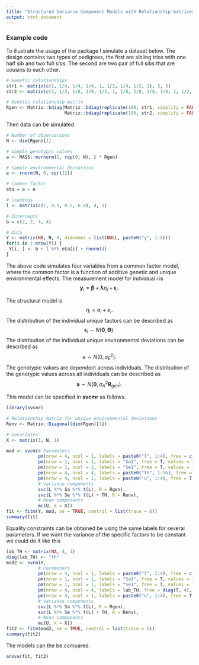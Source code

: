 ```yaml
---
title: "Structured Variance Component Models with Relationship matrices"
output: html_document
---
```


### Example code
To illustrate the usage of the package I simulate a dataset below. The design contains two types of pedigrees, the first are sibling trios with one half sib and two full sibs. The second are two pair of full sibs that are cousins to each other.

```r
# Genetic relationships
str1 <- matrix(c(1, 1/4, 1/4, 1/4, 1, 1/2, 1/4, 1/2, 1), 3, 3)
str2 <- matrix(c(1, 1/2, 1/8, 1/8, 1/2, 1, 1/8, 1/8, 1/8, 1/8, 1, 1/2, 1/8, 1/8, 1/2, 1), 4, 4)

# Genetic relationship matrix
Rgen <- Matrix::bdiag(Matrix::bdiag(replicate(100, str1, simplify = FALSE)),
                      Matrix::bdiag(replicate(100, str2, simplify = FALSE)))
```

Then data can be simulated.
```r
# Number of observations
N <- dim(Rgen)[1]

# Sample genotypic values
a <- MASS::mvrnorm(1, rep(0, N), 2 * Rgen)

# Sample environmental deviations
e <- rnorm(N, 0, sqrt(2))

# Common factor
eta = a + e

# Loadings
l <- matrix(c(1, 0.5, 0.5, 0.8), 4, 1)

# Intercepts
b = c(2, 2, 4, 4)

# Data
Y <- matrix(NA, N, 4, dimnames = list(NULL, paste0("y", 1:4)))
for(i in 1:nrow(Y)) {
 Y[i, ] <- b + l %*% eta[i] + rnorm(4)
}
```

The above code simulates four variables from a common factor model, where the common factor is a function of additive genetic and unique environmental effects. The measurement model for indvidual $i$ is
$$
\boldsymbol{y}_i = \boldsymbol{\beta} + \boldsymbol{\lambda} \eta_i + \boldsymbol{\epsilon}_i.
$$

The structural model is
$$
\eta_i = a_i + e_i.
$$
The distribution of the individual unique factors can be described as
$$
\boldsymbol{\epsilon}_i \sim N(\boldsymbol{0}, \mathbf{\Theta}).
$$
The distribution of the individual unique environmental deviations can be described as
$$
e \sim N(0, \sigma^2_E).
$$
The genotypic values are dependent across individuals. The distribution of the genotypic values across all individuals can be described as
$$
\boldsymbol{a} \sim N(\boldsymbol{0}, \sigma^2_A \mathbf{R}_{gen}).
$$

This model can be specified in **svcmr** as follows.
```r
library(svcmr)

# Relationship matrix for unique environmental deviations
Renv <- Matrix::Diagonal(dim(Rgen)[1])

# Covariates
X <- matrix(1, N, 1)

mod <- svcm(# Parameters
            pm(nrow = 4, ncol = 1, labels = paste0("l", 1:4), free = c(F, T, T, T), values = 1, name = "L"),
            pm(nrow = 1, ncol = 1, labels = "Sa1", free = T, values = 1, name = "Sa"),
            pm(nrow = 1, ncol = 1, labels = "Se1", free = T, values = 1, name = "Se"),
            pm(nrow = 4, ncol = 4, labels = paste0("th", 1:16), free = diag(T, 4), values = diag(1, 4), name = "TH"),
            pm(nrow = 4, ncol = 1, labels = paste0("u", 1:4), free = T, values = 0, name = "U"),
            # Variance components
            svc(L %*% Sa %*% t(L), R = Rgen),
            svc(L %*% Se %*% t(L) + TH, R = Renv),
            # Mean components
            mc(U, X = X))
fit <- fitm(Y, mod, se = TRUE, control = list(trace = 6))
summary(fit)
```

Equality constraints can be obtained be using the same labels for several parameters. If we want the variance of the specific factors to be constant we could do it like this
```r
lab_TH <- matrix(NA, 4, 4)
diag(lab_TH) <- "th"
mod2 <- svcm(Y,
            # Parameters
            pm(nrow = 4, ncol = 1, labels = paste0("l", 1:4), free = c(F, T, T, T), values = 1, name = "L"),
            pm(nrow = 1, ncol = 1, labels = "Sa1", free = T, values = 1, name = "Sa"),
            pm(nrow = 1, ncol = 1, labels = "Se1", free = T, values = 1, name = "Se"),
            pm(nrow = 4, ncol = 4, labels = lab_TH, free = diag(T, 4), values = diag(1, 4), name = "TH"),
            pm(nrow = 4, ncol = 1, labels = paste0("u", 1:4), free = T, values = 0, name = "U"),
            # Variance components
            svc(L %*% Sa %*% t(L), R = Rgen),
            svc(L %*% Se %*% t(L) + TH, R = Renv),
            # Mean components
            mc(U, X = X))
fit2 <- fitm(mod2, se = TRUE, control = list(trace = 6))
summary(fit2)

```

The models can the be compared.
```r
anova(fit, fit2)
```

